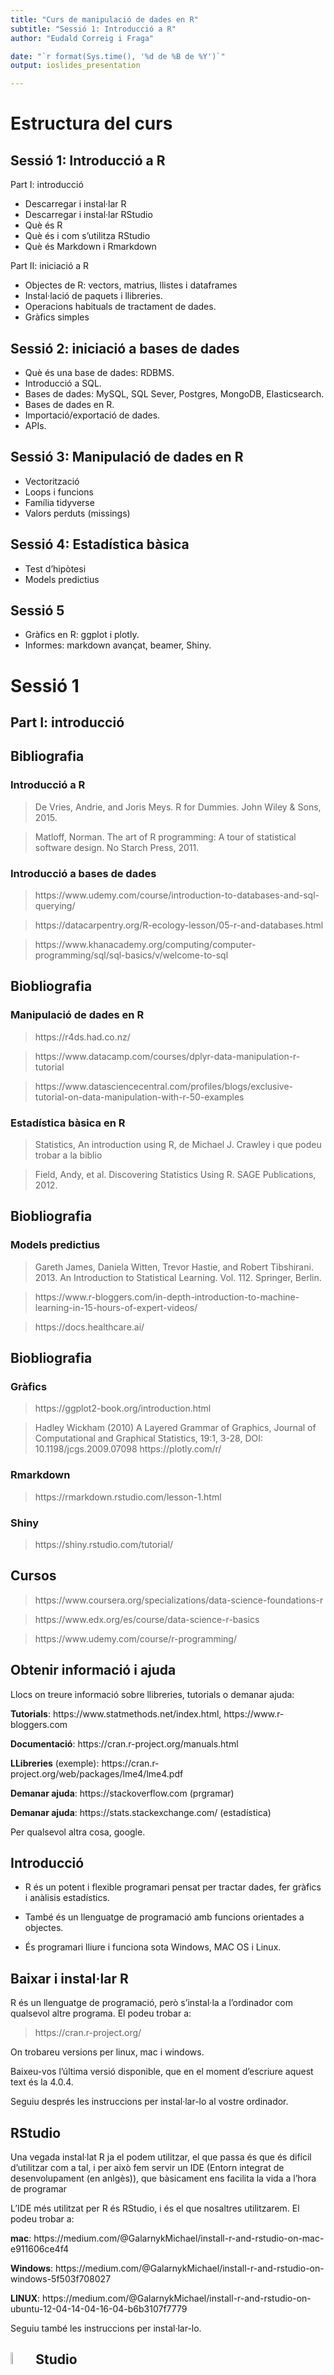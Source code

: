 ```yaml
---
title: "Curs de manipulació de dades en R"
subtitle: "Sessió 1: Introducció a R"
author: "Eudald Correig i Fraga"

date: "`r format(Sys.time(), '%d de %B de %Y')`"
output: ioslides_presentation

---
```


# Estructura del curs

## Sessió 1: Introducció a R

\bgroup
\hypersetup{linkcolor = red}
\listoffigures
\egroup

Part I: introducció

- Descarregar i instal·lar R
- Descarregar i instal·lar RStudio
- Què és R
- Què és i com s'utilitza RStudio
- Què és Markdown i Rmarkdown

Part II: iniciació a R

- Objectes de R: vectors, matrius, llistes i dataframes
- Instal·lació de paquets i llibreries.
- Operacions habituals de tractament de dades.
- Gràfics simples

## Sessió 2: iniciació a bases de dades

- Què és una base de dades: RDBMS.
- Introducció a SQL.
- Bases de dades: MySQL, SQL Sever, Postgres, MongoDB, Elasticsearch.
- Bases de dades en R.
- Importació/exportació de dades.
- APIs.

## Sessió 3: Manipulació de dades en R
- Vectorització
- Loops i funcions
- Família tidyverse
- Valors perduts (missings)

## Sessió 4: Estadística bàsica
- Test d'hipòtesi
- Models predictius

## Sessió 5
- Gràfics en R: ggplot i plotly.
- Informes: markdown avançat, beamer, Shiny.

#  Sessió 1

## Part I: introducció


## Bibliografia

### Introducció a R

> De Vries, Andrie, and Joris Meys. R for Dummies. John Wiley & Sons, 2015.

> Matloff, Norman. The art of R programming: A tour of statistical software design. No Starch Press, 2011.

### Introducció a bases de dades

> https://www.udemy.com/course/introduction-to-databases-and-sql-querying/

> https://datacarpentry.org/R-ecology-lesson/05-r-and-databases.html

> https://www.khanacademy.org/computing/computer-programming/sql/sql-basics/v/welcome-to-sql

## Biobliografia

### Manipulació de dades en R

> https://r4ds.had.co.nz/

> https://www.datacamp.com/courses/dplyr-data-manipulation-r-tutorial

> https://www.datasciencecentral.com/profiles/blogs/exclusive-tutorial-on-data-manipulation-with-r-50-examples

### Estadística bàsica en R

> Statistics, An introduction using R, de Michael J. Crawley i que podeu trobar a la biblio

> Field, Andy, et al. Discovering Statistics Using R. SAGE Publications, 2012.

## Biobliografia

### Models predictius

> Gareth James, Daniela Witten, Trevor Hastie, and Robert Tibshirani. 2013. An Introduction to Statistical Learning. Vol. 112. Springer, Berlin.

> https://www.r-bloggers.com/in-depth-introduction-to-machine-learning-in-15-hours-of-expert-videos/

> https://docs.healthcare.ai/

## Biobliografia

### Gràfics

> https://ggplot2-book.org/introduction.html

> Hadley Wickham (2010) A Layered Grammar of Graphics, Journal of Computational and Graphical Statistics, 19:1, 3-28, DOI: 10.1198/jcgs.2009.07098
> https://plotly.com/r/

### Rmarkdown

> https://rmarkdown.rstudio.com/lesson-1.html

### Shiny

> https://shiny.rstudio.com/tutorial/

## Cursos

> https://www.coursera.org/specializations/data-science-foundations-r

> https://www.edx.org/es/course/data-science-r-basics

> https://www.udemy.com/course/r-programming/

## Obtenir informació i ajuda

Llocs on treure informació sobre llibreries, tutorials o demanar ajuda:

**Tutorials**: https://www.statmethods.net/index.html, https://www.r-bloggers.com

**Documentació**: https://cran.r-project.org/manuals.html

**LLibreries** (exemple): https://cran.r-project.org/web/packages/lme4/lme4.pdf

**Demanar ajuda**: https://stackoverflow.com (prgramar)

**Demanar ajuda**: https://stats.stackexchange.com/ (estadística)

Per qualsevol altra cosa, google.

## Introducció

- R és un potent i flexible programari pensat per tractar dades, fer gràfics i anàlisis estadístics. 

- També és un llenguatge de programació amb funcions orientades a objectes.

- És programari lliure i funciona sota Windows, MAC OS i Linux.


## Baixar i instal·lar R

R és un llenguatge de programació, però s'instal·la a l'ordinador com qualsevol altre programa.
El podeu trobar a:

> https://cran.r-project.org/

On trobareu versions per linux, mac i windows. 

Baixeu-vos l'última versió disponible, que en el moment d'escriure aquest text és la 4.0.4.

Seguiu després les instruccions per instal·lar-lo al vostre ordinador. 

## RStudio

Una vegada instal·lat R ja el podem utilitzar, el que passa és que és difícil d'utilitzar com a tal, i per això fem servir un IDE (Entorn integrat de desenvolupament (en anlgès)), que bàsicament ens facilita la vida a l'hora de programar

L'IDE més utilitzat per R és RStudio, i és el que nosaltres utilitzarem. El podeu trobar a:

**mac**: https://medium.com/@GalarnykMichael/install-r-and-rstudio-on-mac-e911606ce4f4

**Windows**: https://medium.com/@GalarnykMichael/install-r-and-rstudio-on-windows-5f503f708027

**LINUX**: https://medium.com/@GalarnykMichael/install-r-and-rstudio-on-ubuntu-12-04-14-04-16-04-b6b3107f7779

Seguiu també les instruccions per instal·lar-lo.


## ![](input/RStudio-Ball.png){ width=7% } Studio

![](input/RStudio2.png){ width=90% }


## Codificacions (encodings)
- A vegades, sobre tot en Windows, quan obrim un fitxer no es veuen bé els accents.

- Això és a causa de les codificacions, és a dir, com el sistema interpreta els números i lletres.

- En cas de que, en obrir un fitxer, no s'us vegin bé els accents, heu de fer el següent:

- Apreteu a File -> Reopen with encoding -> UTF-8.

- Si tot i així no es veu bé, feu: File -> Reopen with encoding -> Show all encodings -> LATIN1.


## Llibreries i funcions útils en R

En aquests links podeu trobar tant llibreries com funcions en R que us podem ajudar:

- Llibreries: https://support.rstudio.com/hc/en-us/articles/201057987-Quick-list-of-useful-R-packages

- Funcions http://www.sr.bham.ac.uk/~ajrs/R/r-function_list.html

 
# Part II: Introducció a R


## Consola

- Aquest símbol ">" és el prompt i és on haurem d'escriure les nostres ordres.

- Aquest símbol "#" serveix per introduir un comentari.

- Per separar expressions podem fer servir el ";" (no ho feu)

## Consola

- Si ens equivoquem podem pitgem la tecla "ESC" i tornarà a aparèixer el símbol ">"

- Podem navegar per les instruccions que ja hem executat fent servir les tecles  ![](input/key_arrow.png){ width=10% }

- Per sortir del programa podem tancar o executar ">q()"

## Càlculs simples

```r
4+5

sqrt(49)

log(2)

rnorm(3)

```

##  Càlculs simples

```r
w <- 4+5 # deso el resultat de 4+5 a l'objecte w
w

sqrt(w)

x<-rnorm(3)
print(x)

```

## Espai de treball

- És l'espai on es desen de forma temporal o no tots els objectes que anem creant o carregant.
- Quan tanquem el programa el podem desar.

```r
getwd() #on és el meu espai de treball
ls() #quins objectes hi ha?

setwd("PATH") # hem de substituir el "path" pel de l'espai de 
# treball on volem estar
save.image("Prova.Rdata")
```

## Ajuda

Hi ha diferents maneres d'accedir a l'ajuda dins el programa:

```r
help.start()           # Inicialitzar l'ajuda

help.search("normal")  # Buscar "normal" a l'ajuda

help(package="base")   # Buscar info del paquet "base"

?log                # Buscar ajuda d'una funció concreta

```

## Com interpretar l'ajuda

Imaginem que volem saber més sóbre les funcions de distribució normals en R, escrivim:

```r
?sample
```

- Ens surt una informació com aquesta: 

![](input/help.png){ width=70% }

## Com interpretar l'ajuda

- Hi ha informació sobre diverses funcions, amb tots els paràmetres explicats. 
- Com veiem, les funcions a R sempre van amb el nom i parèntesis després on, si cal, hi poso els arguemnts (no s'ha de confondre amb les subseleccions, que van amb claudàtors).
- Important: els paràmetres que no tenen signe "=", per exemple x, q, p o n, són *obligatoris*
- Els que sí que tenen un signe "=", per exemple, mean o sd són opcionals i tenen valor per defecte el valor que trobem deprés de l'=. Per exemple el *valor per defecte* de la mitja és 0 i el de la desviació estàndard és 1. 

## Paquets i les llibreries

- R consta d'un sistema "base", que inclou molts mètodes estadístics, i un sistema per paquets que permeten anar molt més enllà.

- La comunitat R és qui elabora i manté aquests paquets (alguns signats per estadístics de gran renom).

## Paquets i les llibreries

Triem un repositori: 

```r
install.packages("ggplot2") # llibreria de gràfics que ja veurem
```

Un cop instal·lat l'haurem de carregar a la biblioteca:

```r
library(ggplot2) # require(ggplot2)
```

Això ho haurem de fer a cada sessió!

# Objectes

## Variables

- Les variables són els objectes més simple i poden ser:


1. numèric: números reals (3.1415)

2. complex: números complexes (2 + 5i)

3. character: cadenes alfanumèriques de text ("patata")

4. logical: variables lògiques (TRUE) 

## Objectes

- Recordem que R és un llenguatge de programació orientat a objectes.
- Els objectes estan formats per elements.

```r
w <- 3 + 4 # Creem l'objecte w
print(w)

# per cert: <- és equivalent a = !
```

- 7 és l'unic element de l'objecte w
- Els objectes més habituals són: variables, vectors, matrius, llistes i data frames.

## Tipus d'objectes

- Bàsicament podem identificar 4 tipus d'objectes:

1. Vectors
2. Matrius
3. Dataframes
4. Llistes

En aquest curs treballarem vectors i dataframes.

## Tipus d'objectes: vectors
\tiny

- És una col·lecció ordenada d'elements del **mateix tipus** (numèric, factor...)
- Es creen amb la funció c(), segurament la funció més important d'R!

```r
x <- c(2, 4, 6) # Vector de 3 elements numèrics parells
y <- c("A", "B", "C") # Vector de 3 elements cadena
z <- c(TRUE, FALSE, TRUE) # Vector de 3 elements lògics
```

## Algunes operacions: vectors
\tiny
```r
x<-1:10 # Genera un vector d'1 a 10
x[4] # La posició 4 és
 
x[x>7] # Elements més grans de 7

x+2 # Sumar un escalar
```

## Tipus d'objectes: dataframes

- És una col·lecció ordenada d'elements de **qualsevol tipus** amb dues dimensions.

\tiny
```r
id <- 1:10
sexe <- rep(c("M", "D"), 5)
normal <- rnorm(10)
curacio <- rep(c(FALSE, TRUE), 5)
dades <- data.frame(id, sexe, normal, curacio)
head(dades) # Mostrar primeres files/registres
```

## Algunes operacions: dataframes
\tiny
```r
str(dades) # Mostra estructura de les dades
dades$id # Mostra valors variable id
# Podem afegir una nova variable
edat <- c(67, 78, 89, 86, 56, 90, 68, 82, 92, 67)
dades.new <- data.frame(dades, edat)
```

## Algunes operacions: dataframes

```r
# O simplement afegir-ho a dades
dades$edat <- edat
summary(dades) # Resum sobre el dataset
```


# Subseleccions

## Introducció

- Els claudàtors "[ , ]" indiquen subselecció.
- La primera posició pertany a les files, la segona a les columnes.
- Poso un número o un vector dins de cada posició per indicar quines files o columnes vull.
- Si no poso res en una de les posicions estic indicant totes les files/columnes
- Si poso un número negatiu o un vector precedit d'un símbol "-" estic indicant totes les files/columnes menys aquella o aquelles.
- Atenció que els vectors s'han de fer o bé en format a:b o bé amb la funció c().


## Subseleccions I

```r
# Seleccionem una cel·la en concret, p. e., 
# fila 2 columna 1:
dades.new[2,1]
# Seleccionem una fila, per exemple la tercera:
dades.new[3,] # Noteu la coma i l'espai buit!
```

## Subseleccions II

```r
# Seleccionem una columna, per exemple la cinquena:
dades.new[,5]
# També ho podem fer amb el nom fent servir el símbol 
# del dòlar "$"
dades.new$edat
```

## Subseleccions III

- Podem seleccionar més d'una fila o columna
- El resultat és una altra dataframe

```r
# Per exemple, seleccionem les tres primeres files 
# i totes les columnes:
dades.new[1:3,]
```

## Subseleccions IV

```r
# Seleccionem les tres últimes columnes i totes les 
# files:
dades.new[,3:5] 
```

## Subseleccions V

```r
# Seleccionem totes les files menys la 4 i 
# totes les columnes menys la primera:
dades.new[-4,-1]
```

## Subseleccions VI

```r
# Podem crear una nova dataframe amb la subselecció:

dades.sub = dades.new[c(4,5,7:9),-c(1,3)]
dades.sub
```

## Subseleccions VII

```r
# Podem posar una condició dins de la subselecció

dones = dades.new[dades.new$sexe == "D",]
dones
```

## Subseleccions VIII

```r
# Un altre exemple:

grans = dades.new[dades.new$edat > 85,]
grans
```

# Exploració de les dades

## Estructura

Fem una ullada a les dades

```r
str(dades) #mostra estructura d'un objecte
```

## Primeres files

```r
head(dades) #mostra les primeres files
```

## Altres funcions

```r
tail(dades) #mostra les darreres files
```

```r
View(dades) #mostra tot el conjunt de dades 
```

# Manipulació de variables

##  Creació noves variables

Entrem les alçades i els pesos:

```r
dades$alcada = rnorm(nrow(dades), mean = 170, sd = 10)
dades$pes = rnorm(nrow(dades), mean = 75, sd = 10)
```

Índex de massa corporal $imc= \frac{pes}{alçada^{2}}$

```r
alcada.m <- dades$alcada / 100
dades$imc <- dades$pes / alcada.m ^ 2
```

## Visualitzem

\small

```r
head(dades)
```

## Recodificació de variables

Re-codificar imc: <18;18-<25;25-<30;>30

```r
dades$imccat <- cut(
  dades$imc,
  breaks = c(-Inf, 18, 25, 30, Inf),
  labels = c("baix pes", "normal",
             "sobrepes", "obesitat")
)
```

## Funcions de transformació de variables

- as.numeric()

- as.character()

- as.factor()

## Transformació de variables:exemples

- as.numeric

```r
a <- c("1", "3", "5")
as.numeric(a)
```

Compte quan passem de caràcter a numèric!!!

```r
b <- c("1", "est", "5")
as.numeric(b)
```


## Transformació de variables:exemples

Compte quan passem de factor a numèric!!!

```r
b <- factor(c("1", "10", "5"))
as.numeric(b)
```

Passem sempre per as.character:
```r
as.numeric(as.character(b))
```

# Gràfics amb ![](input/RLogo.png){ width=10% }

## Introducció

- En R hi ha moltes llibreries per fer gràfics
- R base té capacitat per fer gràfics simples
- Per gràfics més avançats la llibreria més utilitzada és "ggplot2"
- N'hi ha d'altres, com ara "plotly".
- En aquest curs utilitzarem el paquet base, ggplot2 i plotly a l'última classe.

## Funció "plot"

```r
plot(x = var.x, 
     y = var.y, 
     type = "tipus",
     col = "color",
     pch = "tipus de punt",
     cex = "mida del punt",
     lwd = "amplada de la línia",
     main = "títol",
     sub = "subtítol",
     xlab = "nom de l'eix x",
     ylab = "nom de l'eix y",
     ...)
```

## Funció "plot": diagrames de caixes

- Si passem variable categòrica fa boxplots:

```r
dades$sexe <- as.factor(dades$sexe)
plot(dades$sexe,dades$edat,main="D. caixes",xlab="sexe",ylab="edat")
```

## Funció "plot": diagrames de punts

- Si les dues variables són contínues fa un gràfic de punts:

```r
plot(dades$pes,dades$imc,pch=20,col="red",cex=2.5,
     main="D. punts",xlab="pes",ylab="imc")
```

## Histograma

```r
hist(dades$edat, main = "histograma", xlab = "imc")
```

# Final de la sessió 1.





